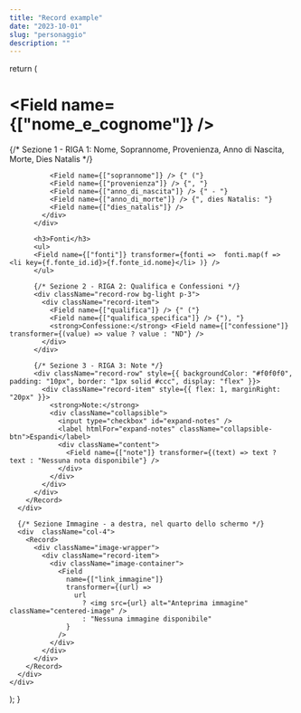 ```yaml
---
title: "Record example"
date: "2023-10-01"
slug: "personaggio"
description: ""
---
```




  return (
    <div className="row">
      <div className="col-8">
        <Record>
          <h1><Field name={["nome_e_cognome"]} /></h1>
          {/* Sezione 1 - RIGA 1: Nome, Soprannome, Provenienza, Anno di Nascita, Morte, Dies Natalis */}
          <div className="record-row bg-light border p-3">
            <div className="record-item">
              
              <Field name={["soprannome"]} /> {" ("}
              <Field name={["provenienza"]} /> {", "}
              <Field name={["anno_di_nascita"]} /> {" - "}
              <Field name={["anno_di_morte"]} /> {", dies Natalis: "}
              <Field name={["dies_natalis"]} />
            </div>
          </div>
          
          <h3>Fonti</h3>
          <ul>
          <Field name={["fonti"]} transformer={fonti =>  fonti.map(f => <li key={f.fonte_id.id}>{f.fonte_id.nome}</li> )} />
          </ul>

          {/* Sezione 2 - RIGA 2: Qualifica e Confessioni */}
          <div className="record-row bg-light p-3">
            <div className="record-item">
              <Field name={["qualifica"]} /> {" ("}
              <Field name={["qualifica_specifica"]} /> {"), "}
              <strong>Confessione:</strong> <Field name={["confessione"]} transformer={(value) => value ? value : "ND"} />
            </div>
          </div>

          {/* Sezione 3 - RIGA 3: Note */}
          <div className="record-row" style={{ backgroundColor: "#f0f0f0", padding: "10px", border: "1px solid #ccc", display: "flex" }}>
            <div className="record-item" style={{ flex: 1, marginRight: "20px" }}>
              <strong>Note:</strong>
              <div className="collapsible">
                <input type="checkbox" id="expand-notes" />
                <label htmlFor="expand-notes" className="collapsible-btn">Espandi</label>
                <div className="content">
                  <Field name={["note"]} transformer={(text) => text ? text : "Nessuna nota disponibile"} />
                </div>
              </div>
            </div>
          </div>
        </Record>
      </div>

      {/* Sezione Immagine - a destra, nel quarto dello schermo */}
      <div  className="col-4">
        <Record>
          <div className="image-wrapper">
            <div className="record-item">
              <div className="image-container">
                <Field
                  name={["link_immagine"]}
                  transformer={(url) =>
                    url
                      ? <img src={url} alt="Anteprima immagine" className="centered-image" />
                      : "Nessuna immagine disponibile"
                  }
                />
              </div>
            </div>
          </div>
        </Record>
      </div>
    </div>
  );
}
